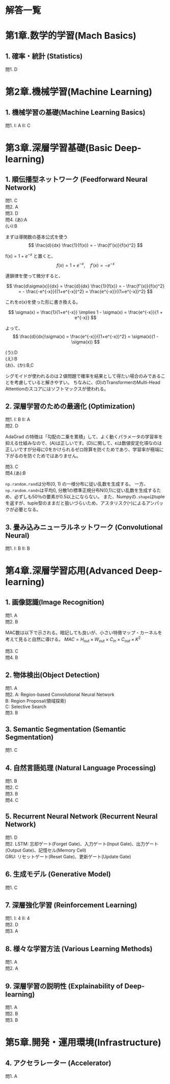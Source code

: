 # 解答一覧

# 第1章.数学的学習(Mach Basics)
## 1. 確率・統計 (Statistics)
問1. D

# 第2章.機械学習(Machine Learning)
## 1. 機械学習の基礎(Machine Learning Basics)
問1. I: A II: C  

# 第3章.深層学習基礎(Basic Deep-learning)
## 1. 順伝播型ネットワーク (Feedforward Neural Network)
問1. C  
問2. A  
問3. D  
問4. (あ):A  
(い):B  

::: {.callout-note title="解説"}
まずは導関数の基本公式を使う
$$
\frac{d}{dx} \frac{1}{f(x)} = - \frac{f'(x)}{f(x)^2}
$$

f(x) = $1 + e^{-x}$ と置くと、
$$
f(x) = 1 + e^{-x}, \quad f'(x) = - e^{-x}
$$

連鎖律を使って微分すると、

$$
\frac{d\sigma(x)}{dx} = \frac{d}{dx} \frac{1}{f(x)} = - \frac{f'(x)}{f(x)^2} = - \frac{-e^{-x}}{(1+e^{-x})^2} = \frac{e^{-x}}{(1+e^{-x})^2}
$$

これをσ(x)を使った形に書き換える。

$$
\sigma(x) = \frac{1}{1+e^{-x}} \implies 1 - \sigma(x) = \frac{e^{-x}}{1 + e^{-x}}
$$

よって、
$$
\frac{d}{dx}\sigma(x) = \frac{e^{-x}}{(1+e^{-x})^2} = \sigma(x)(1 - \sigma(x))
$$
:::


(う):D  
(え):B  
(お)、(か):B,C  

::: {.callout-note title="解説"}
シグモイドが使われるのは２値問題で確率を結果として得たい場合のみであることを考慮していると解きやすい。
ちなみに、(D)のTransformerのMulti-Head Attentionのスコアにはソフトマックスが使われる。
:::

## 2. 深層学習のための最適化 (Optimization)
問1. I: B II: A  
問2. D  

::: {.callout-note title="解説"}
AdaGrad の特徴は「勾配の二乗を累積」して、よく動くパラメータの学習率を抑える仕組みなので、(A)は正しいです。(D)に関して、εは数値安定化項なのは正しいですが分母に0をかけられるゼロ除算を防ぐためであり、学習率が極端に下がるのを防ぐためではありません。
:::

問3. C  
問4.(あ):B  

::: {.callout-note title="解説"}
`np.random.rand`は分布[0, 1) の一様分布に従い乱数を生成する。
一方、`np.random.randn`は平均0, 分散1の標準正規分布N(0,1)に従い乱数を生成するため、必ずしも50％の要素が0.5以上にならない。
また、Numpyの`.shape`はtupleを返すが、tuple型のままだと扱いづらいため、アスタリスク(`*`)によるアンパックが必要となる。
:::


## 3. 畳み込みニューラルネットワーク (Convolutional Neural)
問1. I: B II: B  

# 第4章.深層学習応用(Advanced Deep-learning)
## 1. 画像認識(Image Recognition)
問1. A  
問2. B  

::: {.callout-note title="解説"}
MAC数は以下で示される。暗記しても良いが、小さい特徴マップ・カーネルを考えて見ると自然に導ける。
$MAC=H_{out}​×W_{out}​×C_{in}​×C_{out}​×K^2$
:::

問3. C  
問4. B  

## 2. 物体検出(Object Detection)
問1. A  
問2. A: Region-based Convolutional Neural Network  
B: Region Proposal(領域探索)  
C: Selective Search  
問3. B

## 3. Semantic Segmentation (Semantic Segmentation)
問1. C  

## 4. 自然言語処理 (Natural Language Processing)
問1. B  
問2. C  
問3. B  
問4. C  

## 5. Recurrent Neural Network (Recurrent Neural Network)
問1. D  
問2. LSTM: 忘却ゲート(Forget Gate)、入力ゲート(Input Gate)、出力ゲート(Output Gate)、記憶セル(Memory Cell)  
     GRU: リセットゲート(Reset Gate)、更新ゲート(Update Gate)

## 6. 生成モデル (Generative Model)
問1. C  

## 7. 深層強化学習 (Reinforcement Learning)
問1. I: 4 II: 4  
問2. D  
問3. A  

## 8. 様々な学習方法 (Various Learning Methods)
問1. A  
問2. A  

## 9. 深層学習の説明性 (Explainability of Deep-learning)
問1. A  
問2. B  
問3. B

# 第5章.開発・運用環境(Infrastructure)
## 4. アクセラレーター (Accelerator)
問1. A